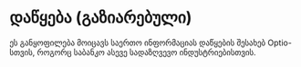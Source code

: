 # დაწყება (გაზიარებული)

ეს განყოფილება მოიცავს საერთო ინფორმაციას დაწყების შესახებ Optio-სთვის, როგორც საბანკო ასევე სადაზღვევო ინდუსტრიებისთვის.
